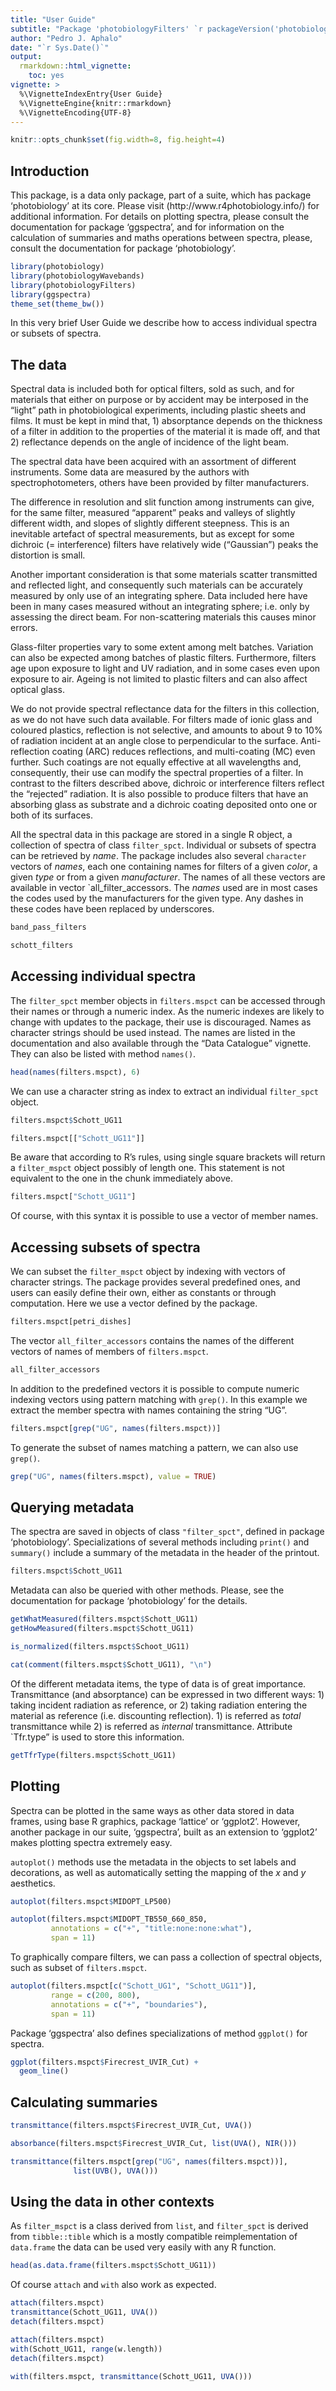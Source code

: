 ---
title: "User Guide"
subtitle: "Package 'photobiologyFilters' `r packageVersion('photobiologyFilters')` "
author: "Pedro J. Aphalo"
date: "`r Sys.Date()`"
output: 
  rmarkdown::html_vignette:
    toc: yes
vignette: >
  %\VignetteIndexEntry{User Guide}
  %\VignetteEngine{knitr::rmarkdown}
  %\VignetteEncoding{UTF-8}
---

```{r, echo=FALSE}
knitr::opts_chunk$set(fig.width=8, fig.height=4)
```

## Introduction

This package, is a data only package, part of a suite, which has package 
'photobiology' at its core. Please visit (http://www.r4photobiology.info/) 
for additional information. For details on plotting spectra, please consult the 
documentation for package 'ggspectra', and for information on the calculation 
of summaries and maths operations between spectra, please, consult the 
documentation for package 'photobiology'.

```{r}
library(photobiology)
library(photobiologyWavebands)
library(photobiologyFilters)
library(ggspectra)
theme_set(theme_bw())
```

In this very brief User Guide we describe how to access individual spectra or
subsets of spectra.

## The data

Spectral data is included both for optical filters, sold as such, and for
materials that either on purpose or by accident may be interposed in the "light"
path in photobiological experiments, including plastic sheets and films. It must
be kept in mind that, 1) absorptance depends on the thickness of a filter in
addition to the properties of the material it is made off, and that 2) reflectance 
depends on the angle of incidence of the light beam. 

The spectral data have been acquired with an assortment of different
instruments. Some data are measured by the authors with spectrophotometers,
others have been provided by filter manufacturers.

The difference in resolution and slit function among instruments can give, for
the same filter, measured "apparent" peaks and valleys of slightly different
width, and slopes of slightly different steepness. This is an inevitable
artefact of spectral measurements, but as except for some dichroic (=
interference) filters have relatively wide ("Gaussian") peaks the distortion is
small.

Another important consideration is that some materials scatter transmitted and
reflected light, and consequently such materials can be accurately measured by
only use of an integrating sphere. Data included here have been in many cases
measured without an integrating sphere; i.e. only by assessing the direct beam.
For non-scattering materials this causes minor errors.

Glass-filter properties vary to some extent among melt batches. Variation can
also be expected among batches of plastic filters. Furthermore, filters age
upon exposure to light and UV radiation, and in some cases even upon
exposure to air. Ageing is not limited to plastic filters and can also affect
optical glass.

We do not provide spectral reflectance data for the filters in this collection,
as we do not have such data available. For filters made of ionic glass and 
coloured plastics, reflection is not selective, and amounts to about 9 to 10\%
of radiation incident at an angle close to perpendicular to the surface.
Anti-reflection coating (ARC) reduces reflections, and multi-coating (MC) even
further. Such coatings are not equally effective at all wavelengths and, 
consequently, their use can modify the spectral properties of a filter. In
contrast to the filters described above, dichroic or interference filters
reflect the "rejected" radiation. It is also possible to produce filters that
have an absorbing glass as substrate and a dichroic coating deposited onto
one or both of its surfaces.

All the spectral data in this package are stored in a single R object, a
collection of spectra of class `filter_spct`. Individual or subsets of spectra
can be retrieved by _name_. The package includes also several `character`
vectors of _names_, each one containing names for filters of a given _color_, a
given _type_ or from a given _manufacturer_. The names of all these vectors
are available in vector `all_filter_accessors. The _names_ used are in most 
cases the codes used by the manufacturers for the given type. Any dashes in 
these codes have been replaced by underscores.

```{r}
band_pass_filters
```

```{r}
schott_filters
```

## Accessing individual spectra

The `filter_spct` member objects in `filters.mspct` can be accessed through their
names or through a numeric index. As the numeric indexes are likely to change 
with updates to the package, their use is discouraged. Names as character
strings should be used instead. The names are listed in the documentation
and also available through the "Data Catalogue" vignette. They can also be
listed with method `names()`.

```{r}
head(names(filters.mspct), 6)
```

We can use a character string as index to extract an individual `filter_spct`
object.

```{r}
filters.mspct$Schott_UG11
```

```{r}
filters.mspct[["Schott_UG11"]]
```

Be aware that according to R's rules, using single square brackets will return
a `filter_mspct` object possibly of length one. This statement is not equivalent
to the one in the chunk immediately above.

```{r}
filters.mspct["Schott_UG11"]
```

Of course, with this syntax it is possible to use a vector of member names.

## Accessing subsets of spectra

We can subset the `filter_mspct` object by indexing with vectors of character
strings. The package provides several predefined ones, and users can easily
define their own, either as constants or through computation. Here we use
a vector defined by the package.

```{r}
filters.mspct[petri_dishes]
```

The vector `all_filter_accessors` contains the names of the different vectors of
names of members of `filters.mspct`.

```{r}
all_filter_accessors
```

In addition to the predefined vectors it is possible to compute numeric indexing vectors
using pattern matching with `grep()`. In this example we extract the member spectra
with names containing the string "UG".

```{r}
filters.mspct[grep("UG", names(filters.mspct))]
```

To generate the subset of names matching a pattern, we can also use `grep()`.

```{r}
grep("UG", names(filters.mspct), value = TRUE)
```

## Querying metadata

The spectra are saved in objects of class `"filter_spct"`, defined in package
'photobiology'. Specializations of several methods including `print()` and
`summary()` include a summary of the metadata in the header of the printout.

```{r}
filters.mspct$Schott_UG11
```

Metadata can also be queried with other methods. Please, see the documentation
for package 'photobiology' for the details.

```{r}
getWhatMeasured(filters.mspct$Schott_UG11)
getHowMeasured(filters.mspct$Schott_UG11)
```

```{r}
is_normalized(filters.mspct$Schoot_UG11)
```

```{r}
cat(comment(filters.mspct$Schott_UG11), "\n")
```

Of the different metadata items, the type of data is of great importance.
Transmittance (and absorptance) can be expressed in two different ways: 
1) taking incident radiation as reference, or 2) taking radiation entering
the material as reference (i.e. discounting reflection). 1) is referred as
_total_ transmittance while 2) is referred as _internal_ transmittance.
Attribute `Tfr.type" is used to store this information.

```{r}
getTfrType(filters.mspct$Schott_UG11)
```

## Plotting

Spectra can be plotted in the same ways as other data stored in
data frames, using base R graphics, package 'lattice' or 'ggplot2'. However, another
package in our suite, 'ggspectra', built as an extension to 'ggplot2' makes 
plotting spectra extremely easy.

`autoplot()` methods use the metadata in the objects to set labels and decorations,
as well as automatically setting the mapping of the _x_ and _y_ aesthetics.

```{r}
autoplot(filters.mspct$MIDOPT_LP500)
```

```{r}
autoplot(filters.mspct$MIDOPT_TB550_660_850, 
         annotations = c("+", "title:none:none:what"), 
         span = 11)
```

To graphically compare filters, we can pass a collection of spectral objects,
such as subset of `filters.mspct`.

```{r}
autoplot(filters.mspct[c("Schott_UG1", "Schott_UG11")], 
         range = c(200, 800),
         annotations = c("+", "boundaries"), 
         span = 11)
```

Package 'ggspectra' also defines specializations of method `ggplot()` for 
spectra.

```{r}
ggplot(filters.mspct$Firecrest_UVIR_Cut) +
  geom_line()
```

## Calculating summaries

```{r}
transmittance(filters.mspct$Firecrest_UVIR_Cut, UVA())
```
```{r}
absorbance(filters.mspct$Firecrest_UVIR_Cut, list(UVA(), NIR()))
```

```{r}
transmittance(filters.mspct[grep("UG", names(filters.mspct))], 
              list(UVB(), UVA()))
```

## Using the data in other contexts

As `filter_mspct` is a class derived from `list`, and `filter_spct` is derived from
`tibble::tible` which is a mostly compatible reimplementation of `data.frame` the
data can be used very easily with any R function.

```{r}
head(as.data.frame(filters.mspct$Schott_UG11))
```

Of course `attach` and `with` also work as expected.
```{r}
attach(filters.mspct)
transmittance(Schott_UG11, UVA())
detach(filters.mspct)
```

```{r}
attach(filters.mspct)
with(Schott_UG11, range(w.length))
detach(filters.mspct)
```

```{r}
with(filters.mspct, transmittance(Schott_UG11, UVA()))
```




